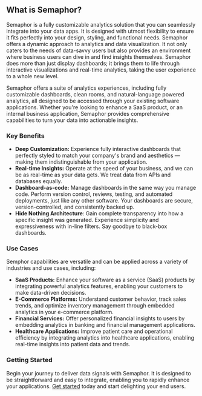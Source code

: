 ## **What is Semaphor?**

Semaphor is a fully customizable analytics solution that you can seamlessly integrate into your data apps. It is designed with utmost flexibility to ensure it fits perfectly into your design, styling, and functional needs. Semaphor offers a dynamic approach to analytics and data visualization. It not only caters to the needs of data-savvy users but also provides an environment where business users can dive in and find insights themselves. Semaphor does more than just display dashboards; it brings them to life through interactive visualizations and real-time analytics, taking the user experience to a whole new level.

Semaphor offers a suite of analytics experiences, including fully customizable dashboards, clean rooms, and natural-language powered analytics, all designed to be accessed through your existing software applications. Whether you're looking to enhance a SaaS product, or an internal business application, Semaphor provides comprehensive capabilities to turn your data into actionable insights.

### **Key Benefits**

- **Deep Customization:** Experience fully interactive dashboards that perfectly styled to match your company's brand and aesthetics — making them indistinguishable from your application.
- **Real-time Insights:** Operate at the speed of your business, and we can be as real-time as your data gets. We treat data from APIs and databases equally.
- **Dashboard-as-code:** Manage dashboards in the same way you manage code. Perform version control, reviews, testing, and automated deployments, just like any other software. Your dashboards are secure, version-controlled, and consistently backed up.
- **Hide Nothing Architecture**: Gain complete transparency into how a specific insight was generated. Experience simplicity and expressiveness with in-line filters. Say goodbye to black-box dashboards.

### **Use Cases**

Semphor capabilities are versatile and can be applied across a variety of industries and use cases, including:

- **SaaS Products:** Enhance your software as a service (SaaS) products by integrating powerful analytics features, enabling your customers to make data-driven decisions.
- **E-Commerce Platforms:** Understand customer behavior, track sales trends, and optimize inventory management through embedded analytics in your e-commerce platform.
- **Financial Services:** Offer personalized financial insights to users by embedding analytics in banking and financial management applications.
- **Healthcare Applications:** Improve patient care and operational efficiency by integrating analytics into healthcare applications, enabling real-time insights into patient data and trends.

### **Getting Started**

Begin your journey to deliver data signals with Semaphor. It is designed to be straightforward and easy to integrate, enabling you to rapidly enhance your applications. [Get started](/getting-started) today and start delighting your end users.
